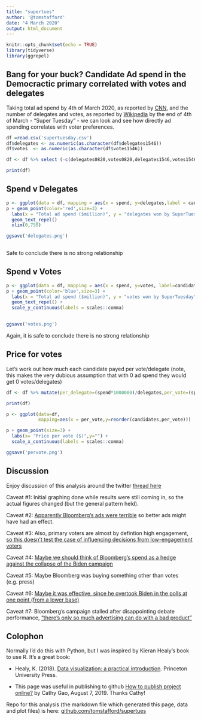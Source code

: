 ```yaml
---
title: "supertues"
author: '@tomstafford'
date: "4 March 2020"
output: html_document
---
```


```r
knitr::opts_chunk$set(echo = TRUE)
library(tidyverse)
library(ggrepel)
```

## Bang for your buck? Candidate Ad spend in the Democractic primary correlated with votes and delegates

Taking total ad spend by 4th of March 2020, as reported by [CNN](https://edition.cnn.com/2020/03/02/politics/super-tuesday-ad-spending/index.html), and the number of delegates and votes, as reported by [Wikipedia](https://en.wikipedia.org/wiki/Results_of_the_2020_Democratic_Party_presidential_primaries#Super_Tuesday) by the end of 4th of March - "Super Tuesday" - we can look and see how directly ad spending correlates with voter preferences.


```r

df =read.csv('supertuesday.csv')
df$delegates <- as.numeric(as.character(df$delegates1546))
df$votes  <- as.numeric(as.character(df$votes1546))

df <- df %>% select (-c(delegates0820,votes0820,delegates1546,votes1546))

print(df)
```

## Spend v Delegates

```r

p <- ggplot(data = df, mapping = aes(x = spend, y=delegates,label = candidates))
p + geom_point(color='red',size=3) +
  labs(x = "Total ad spend ($million)", y = "delegates won by SuperTuesday") + 
  geom_text_repel()
  xlim(0,750)

ggsave('delegates.png')    
  

```

Safe to conclude there is no strong relationship

## Spend v Votes


```r


p <- ggplot(data = df, mapping = aes(x = spend, y=votes, label=candidates))
p + geom_point(color='blue',size=3) +
  labs(x = "Total ad spend ($million)", y = "votes won by SuperTuesday") +
  geom_text_repel() +
  scale_y_continuous(labels = scales::comma)

  
ggsave('votes.png')  

```

Again, it is safe to conclude there is no strong relationship

## Price for votes

Let's work out how much each candidate payed per vote/delegate (note, this makes the very dubious assumption that with 0 ad spend they would get 0 votes/delegates)

```r

df <- df %>% mutate(per_delegate=(spend*1000000)/delegates,per_vote=(spend*1000000)/votes) %>% drop_na()

print(df)

p <- ggplot(data=df,
            mapping=aes(x = per_vote,y=reorder(candidates,per_vote)))

p + geom_point(size=3) +
  labs(x= "Price per vote ($)",y="") +
  scale_x_continuous(labels = scales::comma)

ggsave('pervote.png')

```

## Discussion

Enjoy discussion of this analysis around the twitter [thread here](https://twitter.com/tomstafford/status/1235136079226966016)

Caveat #1: Initial graphing done while results were still coming in, so the actual figures changed (but the general pattern held).

Caveat #2: [Apparently Bloomberg's ads were terrible](https://twitter.com/broonstunes/status/1235209867079626753) so better ads might have had an effect.

Caveat #3: Also, primary voters are almost by defintion high engagement, [so this doesn't test the case of influencing decisions from low-engagement voters](https://twitter.com/broonstunes/status/1235209867079626753)

Caveat #4: [Maybe we should think of Bloomberg's spend as a hedge against the collapse of the Biden campaign](https://twitter.com/PavelDAtanasov/status/1235224962920828929)

Caveat #5: Maybe Bloomberg was buying something other than votes (e.g. press)

Caveat #6: [Maybe it was effective, since he overtook Biden in the polls at one point (from a lower base)](https://twitter.com/mathewe/status/1235168728062529536)

Caveat #7: Bloomberg's campaign stalled after disappointing debate performance, ["there's only so much advertising can do with a bad product"](https://twitter.com/mathewe/status/1235168728062529536)

## Colophon

Normally I'd do this with Python, but I was inspired by Kieran Healy's book to use R. It's a great book:

* Healy, K. (2018). [Data visualization: a practical introduction](https://socviz.co/). Princeton University Press.

* This page was useful in publishing to github [How to publish project online?](https://rpubs.com/cathydatascience/518692) by Cathy Gao, August 7, 2019. Thanks Cathy!

Repo for this analysis (the markdown file which generated this page, data and plot files) is here: [github.com/tomstafford/supertues](https://github.com/tomstafford/supertues)



